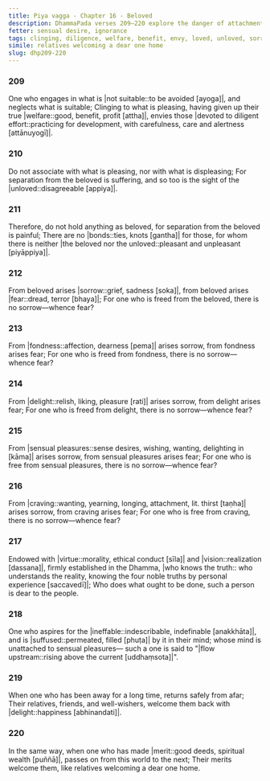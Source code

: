 ```yaml
---
title: Piya vagga - Chapter 16 - Beloved
description: DhammaPada verses 209–220 explore the danger of attachment to what is pleasing, how sorrow and fear arises from the beloved, fondness, delight, sensual pleasures, and craving, who is dear to the people, who flows upstream, and on the importance of merit.
fetter: sensual desire, ignorance
tags: clinging, diligence, welfare, benefit, envy, loved, unloved, sorrow, fear, fondness, delight, sensual desire, sensual pleasures, craving, virtue, ethical conduct, vision, truth, aspiration, Nibbāna, relatives, friends, merit, death, dhp
simile: relatives welcoming a dear one home
slug: dhp209-220
---
```


### 209

One who engages in what is |not suitable::to be avoided [ayoga]|,
and neglects what is suitable;
Clinging to what is pleasing, having given up their true |welfare::good, benefit, profit [attha]|,
envies those |devoted to diligent effort::practicing for development, with carefulness, care and alertness [attānuyogī]|.

### 210

Do not associate with what is pleasing,
nor with what is displeasing;
For separation from the beloved is suffering,
and so too is the sight of the |unloved::disagreeable [appiya]|.

### 211

Therefore, do not hold anything as beloved,
for separation from the beloved is painful;
There are no |bonds::ties, knots [gantha]| for those,
for whom there is neither |the beloved nor the unloved::pleasant and unpleasant [piyāppiya]|.

### 212

From beloved arises |sorrow::grief, sadness [soka]|,
from beloved arises |fear::dread, terror [bhaya]|;
For one who is freed from the beloved,
there is no sorrow—whence fear?

### 213

From |fondness::affection, dearness [pema]| arises sorrow,
from fondness arises fear;
For one who is freed from fondness,
there is no sorrow—whence fear?

### 214

From |delight::relish, liking, pleasure [rati]| arises sorrow,
from delight arises fear;
For one who is freed from delight,
there is no sorrow—whence fear?

### 215

From |sensual pleasures::sense desires, wishing, wanting, delighting in [kāma]| arises sorrow,
from sensual pleasures arises fear;
For one who is free from sensual pleasures,
there is no sorrow—whence fear?

### 216

From |craving::wanting, yearning, longing, attachment, lit. thirst [taṇha]| arises sorrow,
from craving arises fear;
For one who is free from craving,
there is no sorrow—whence fear? 

### 217

Endowed with |virtue::morality, ethical conduct [sīla]| and |vision::realization [dassana]|,
firmly established in the Dhamma, |who knows the truth:: who understands the reality, knowing the four noble truths by personal experience [saccavedī]|;
Who does what ought to be done,
such a person is dear to the people.

### 218

One who aspires for the |ineffable::indescribable, indefinable [anakkhāta]|,
and is |suffused::permeated, filled [phuṭa]| by it in their mind;
whose mind is unattached to sensual pleasures—
such a one is said to "|flow upstream::rising above the current [uddhaṃsota]|".

### 219

When one who has been away for a long time,
returns safely from afar;
Their relatives, friends, and well-wishers,
welcome them back with |delight::happiness [abhinandati]|.

### 220

In the same way, when one who has made |merit::good deeds, spiritual wealth [puññā]|,
passes on from this world to the next;
Their merits welcome them,
like relatives welcoming a dear one home.